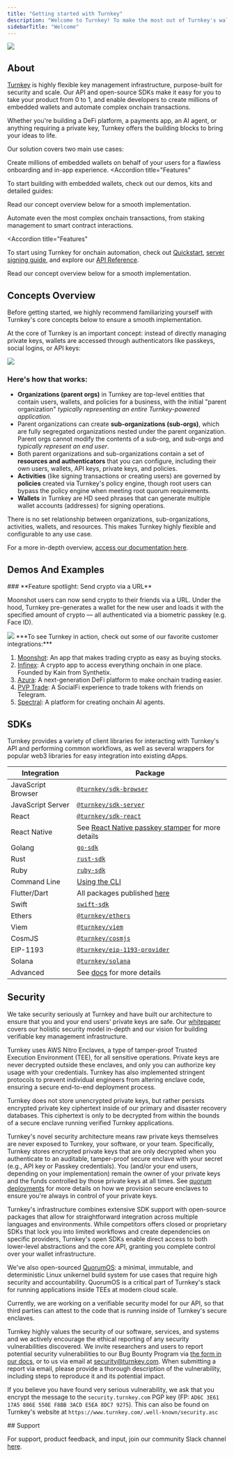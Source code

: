 ```yaml
---
title: "Getting started with Turnkey"
description: "Welcome to Turnkey! To make the most out of Turnkey's wallet infrastructure, we've compiled a list of helpful resources for you below."
sidebarTitle: "Welcome"
---
```


<Frame>
  <img src="/images/home-page.png" />
</Frame>


<CardGroup cols={4}>
<Card title="Website" icon="globe" href="https://turnkey.com" iconType="solid" horizontal/>
<Card title="X" icon="x-twitter" href="https://x.com/turnkey" iconType="solid" horizontal/>
<Card title="Support" icon="phone" href="https://clubturnkey.slack.com/join/shared_invite/zt-2837d2isy-gbH60kJ~XnXSSFHiqVOrqw#/shared-invite/email" iconType="solid" horizontal/>
<Card title="Whitepaper" icon="link" href="https://whitepaper.turnkey.com/" iconType="solid" horizontal/>
</CardGroup>

## About

[Turnkey](https://turnkey.com) is highly flexible key management infrastructure, purpose-built for security and scale. Our API and open-source SDKs make it easy for you to take your product from 0 to 1, and enable developers to create millions of embedded wallets and automate complex onchain transactions.

Whether you're building a DeFi platform, a payments app, an AI agent, or anything requiring a private key, Turnkey offers the building blocks to bring your ideas to life.

Our solution covers two main use cases:
<AccordionGroup>
  <Accordion title="Embedded Wallets" icon="wallet" iconType="solid">

  Create millions of embedded wallets on behalf of your users for a flawless onboarding and in-app experience.
  <Accordion
    title="Features"
  >
  <CardGroup>
  <Card
    title="Social logins"
    href="/authentication/social-logins"
    icon="user"
    iconType="solid"
    horizontal
  />
  <Card
    title="Passkeys"
    href="/authentication/passkeys/introduction"
    icon="key"
    iconType="solid"
    horizontal
  />
  <Card
    title="Multichain support"
    href="/ecosystems/framework"
    icon="globe"
    iconType="solid"
    horizontal
  />
  <Card
    title="Account abstraction"
    href="/reference/aa-wallets"
    icon="layer-group"
    iconType="solid"
    horizontal
  />
  <Card title="Email Auth" href="/authentication/email" icon="envelope" iconType="solid" horizontal/>

  <Card title="SMS Auth" href="/authentication/sms" icon="phone" iconType="solid" horizontal/>

  <Card title="Policy engine" href="/concepts/policies/overview" icon="layer-group" iconType="solid" horizontal/>

  <Card title="Delegated access" href="/concepts/policies/delegated-access" icon="layer-group" iconType="solid" horizontal/>

  <Card title="Sessions" href="/authentication/sessions" icon="phone" iconType="solid" horizontal/>

  <Card title="Pre-generated wallets" href="/wallets/pregenerated-wallets" icon="wallet" iconType="solid" horizontal/>

  <Card title="Flexible APIs" href="/api-reference/overview" icon="code" iconType="solid" horizontal/>
  </CardGroup>
  </Accordion>

  <Icon icon="bolt" iconType="solid"/>To start building with embedded wallets, check out our demos, kits and detailed guides:

<CardGroup>
  <Card
    title="Demo Wallet (Next.js, Typescript)"
    href="https://wallet.tx.xyz/"
    icon="wallet"
    iconType="solid"
    horizontal
  />
  <Card
    title="Embedded Wallet Kit (Next.js, React)"
    href="/reference/embedded-wallet-kit"
    icon="code"
    iconType="solid"
    horizontal
  />
  <Card
    title="Sub-Organizations as Wallets"
    href="/embedded-wallets/sub-organizations-as-wallets"
    icon="building"
    iconType="solid"
    horizontal
  />
  <Card
    title="Sub-Organization Email Auth"
    href="/embedded-wallets/sub-organization-auth"
    icon="envelope"
    iconType="solid"
    horizontal
  />
  <Card
    title="Embedded wallet code examples"
    href="/category/code-examples"
    icon="file-code"
    iconType="solid"
    horizontal
  />
  <Card
    title="Account Abstraction Wallets"
    href="/reference/aa-wallets"
    icon="layer-group"
    iconType="solid"
    horizontal
  />
</CardGroup>

Read our concept overview below for a smooth implementation.

</Accordion>
<Accordion title="Onchain Automation" icon="bolt" iconType="solid">

Automate even the most complex onchain transactions, from staking management to smart contract interactions.

<Accordion
  title="Features"
>
  <CardGroup>
  <Card title="Private key management" href="/security/non-custodial-key-mgmt" icon="key" iconType="solid" horizontal/>
  <Card title="Policy engine" href="/concepts/policies/overview" icon="layer-group" iconType="solid" horizontal/>
  <Card title="Broad asset support" href="/ecosystems/framework" icon="globe" iconType="solid" horizontal/>
  <Card title="Import & export keys" href="/wallets/import-wallets" icon="key" iconType="solid" horizontal/>
  <Card title="Webhooks" href="/developer-reference/webhooks" icon="bell" iconType="solid" horizontal/>
  <Card title="Flexible APIs" href="/api-reference/overview" icon="code" iconType="solid" horizontal/>
  </CardGroup>
</Accordion>

<Icon icon="wrench" iconType="solid"/> To start using Turnkey for onchain automation, check out [Quickstart](/getting-started/signing-automation-quickstart), [server signing guide](/signing-automation/code-examples/signing-transactions), and explore our [API Reference](/api-reference/overview).

Read our concept overview below for a smooth implementation.
</Accordion>
</AccordionGroup>
## Concepts Overview

<Info>
  Before getting started, we highly recommend familiarizing yourself with Turnkey's core concepts below to ensure a smooth implementation.
</Info>

At the core of Turnkey is an important concept: instead of directly managing private keys, wallets are accessed through authenticators like passkeys, social logins, or API keys:

<Frame>
  <img src="/images/img/diagrams/org-diagram.png" />
</Frame>

### Here's how that works:

* **Organizations (parent orgs)** in Turnkey are top-level entities that contain users, wallets, and policies for a business, with the initial "parent organization" *typically representing an entire Turnkey-powered application.*
* Parent organizations can create **sub-organizations (sub-orgs)**, which are fully segregated organizations nested under the parent organization. Parent orgs cannot modify the contents of a sub-org, and sub-orgs and *typically represent an end user*.
* Both parent organizations and sub-organizations contain a set of **resources and authenticators** that you can configure, including their own users, wallets, API keys, private keys, and policies.
* **Activities** (like signing transactions or creating users) are governed by **policies** created via Turnkey's policy engine, though root users can bypass the policy engine when meeting root quorum requirements.
* **Wallets** in Turnkey are HD seed phrases that can generate multiple wallet accounts (addresses) for signing operations.

<Info>
  There is no set relationship between organizations, sub-organizations, activities, wallets, and resources. This makes Turnkey highly flexible and configurable to any use case.
</Info>

For a more in-depth overview, [access our documentation here](/concepts/overview).

## Demos And Examples

<CardGroup>
  <Card title="Embedded wallet demo app (web)" href="https://wallet.tx.xyz/" icon="square-1" iconType="solid" horizontal/>
  <Card title="Flutter (mobile) demo app" href="https://github.com/tkhq/dart-sdk/tree/main/examples/flutter-demo-app" icon="square-2" iconType="solid" horizontal/>
  <Card title="Telegram mini-app demo" href="https://github.com/tkhq/demo-telegram-mini-app" icon="square-3" iconType="solid" horizontal/>
  <Card title="Pop-up wallet demo" href="https://github.com/tkhq/popup-wallet-demo" icon="square-4" iconType="solid" horizontal/>
  <Card title="React native demo wallet (mobile, web)" href="https://github.com/tkhq/react-native-demo-wallet/tree/1f2a37d42ac448e388e80d54a349c5387f532de1" icon="square-5" iconType="solid" horizontal/>
  <Card title="Wallet Kit (pre-generated UI components for user authentication)" href="https://wallets.turnkey.com/" icon="square-6" iconType="solid" horizontal/>
  <Card title="Building a trading bot on Solana: Guide" href="https://www.helius.dev/blog/how-to-build-a-secure-ai-agent-on-solana" icon="square-7" iconType="solid" horizontal/>
</CardGroup>
### **Feature spotlight: Send crypto via a URL**

Moonshot users can now send crypto to their friends via a URL. Under the hood, Turnkey pre-generates a wallet for the new user and loads it with the specified amount of crypto — all authenticated via a biometric passkey (e.g. Face ID).

<Frame>
  <img src="/images/moonshot-demo.gif" />
</Frame>

<Info>
  ***To see Turnkey in action, check out some of our favorite customer integrations:***

  1. [Moonshot](https://moonshot.money/): An app that makes trading crypto as easy as buying stocks.
  2. [Infinex](https://infinex.xyz/): A crypto app to access everything onchain in one place. Founded by Kain from Synthetix.
  3. [Azura](https://azura.xyz/): A next-generation DeFi platform to make onchain trading easier.
  4. [PVP Trade](https://pvp.trade/): A SocialFi experience to trade tokens with friends on Telegram.
  5. [Spectral](https://syntax.spectrallabs.xyz/): A platform for creating onchain AI agents.
</Info>

## SDKs

Turnkey provides a variety of client libraries for interacting with Turnkey's API and performing common workflows, as well as several wrappers for popular web3 libraries for easy integration into existing dApps.

| Integration        | Package                                                                                                                          |
| ------------------ | -------------------------------------------------------------------------------------------------------------------------------- |
| JavaScript Browser | [`@turnkey/sdk-browser`](https://www.npmjs.com/package/@turnkey/sdk-browser)                                                     |
| JavaScript Server  | [`@turnkey/sdk-server`](https://www.npmjs.com/package/@turnkey/sdk-server)                                                       |
| React              | [`@turnkey/sdk-react`](https://www.npmjs.com/package/@turnkey/sdk-react)                                                         |
| React Native       | See [React Native passkey stamper](https://github.com/tkhq/sdk/tree/main/packages/react-native-passkey-stamper) for more details |
| Golang             | [`go-sdk`](https://github.com/tkhq/go-sdk)                                                                                       |
| Rust               | [`rust-sdk`](https://github.com/tkhq/rust-sdk)                                                                                   |
| Ruby               | [`ruby-sdk`](https://github.com/tkhq/ruby-sdk)                                                                                   |
| Command Line       | [Using the CLI](/sdks/cli)                                                                               |
| Flutter/Dart       | All packages published [here](https://pub.dev/publishers/turnkey.com/packages)                                                   |
| Swift              | [`swift-sdk`](https://github.com/tkhq/swift-sdk)                                                                                 |
| Ethers             | [`@turnkey/ethers`](https://www.npmjs.com/package/@turnkey/ethers)                                                               |
| Viem               | [`@turnkey/viem`](https://www.npmjs.com/package/@turnkey/viem)                                                                   |
| CosmJS             | [`@turnkey/cosmjs`](https://www.npmjs.com/package/@turnkey/cosmjs)                                                               |
| EIP-1193           | [`@turnkey/eip-1193-provider`](https://www.npmjs.com/package/@turnkey/eip-1193-provider)                                         |
| Solana             | [`@turnkey/solana`](https://www.npmjs.com/package/@turnkey/solana)                                                               |
| Advanced           | See [docs](/category/advanced) for more details                                                                                  |

## Security

We take security seriously at Turnkey and have built our architecture to ensure that you and your end users' private keys are safe. Our [whitepaper](https://whitepaper.turnkey.com/) covers our holistic security model in-depth and our vision for building verifiable key management infrastructure.

<AccordionGroup>

<Accordion title="How does Turnkey secure private keys?">

Turnkey uses AWS Nitro Enclaves, a type of tamper-proof Trusted Execution Environment (TEE), for all sensitive operations. Private keys are never decrypted outside these enclaves, and only you can authorize key usage with your credentials. Turnkey has also implemented stringent protocols to prevent individual engineers from altering enclave code, ensuring a secure end-to-end deployment process.

Turnkey does not store unencrypted private keys, but rather persists encrypted private key ciphertext inside of our primary and disaster recovery databases. This ciphertext is only to be decrypted from within the bounds of a secure enclave running verified Turnkey applications.
</Accordion>

<Accordion title="Is Turnkey non-custodial? Who has access to my users' private keys?">

Turnkey's novel security architecture means raw private keys themselves are never exposed to Turnkey, your software, or your team. Specifically, Turnkey stores encrypted private keys that are only decrypted when you authenticate to an auditable, tamper-proof secure enclave with your secret (e.g., API key or Passkey credentials). You (and/or your end users, depending on your implementation) remain the owner of your private keys and the funds controlled by those private keys at all times. See [quorum deployments](/security/quorum-deployments) for more details on how we provision secure enclaves to ensure you're always in control of your private keys.

</Accordion>

<Accordion title="Is Turnkey open-source?">

Turnkey's infrastructure combines extensive SDK support with open-source packages that allow for straightforward integration across multiple languages and environments. While competitors offers closed or proprietary SDKs that lock you into limited workflows and create dependencies on specific providers, Turnkey's open SDKs enable direct access to both lower-level abstractions and the core API, granting you complete control over your wallet infrastructure.

We've also open-sourced [QuorumOS](https://github.com/tkhq/qos): a minimal, immutable, and deterministic Linux unikernel build system for use cases that require high security and accountability. QuorumOS is a critical part of Turnkey's stack for running applications inside TEEs at modern cloud scale.

Currently, we are working on a verifiable security model for our API, so that third parties can attest to the code that is running inside of Turnkey's secure enclaves.

</Accordion>

<Accordion title="How can I report a security vulnerability / Is there a bug bounty?">

Turnkey highly values the security of our software, services, and systems and we actively encourage the ethical reporting of any security vulnerabilities discovered. We invite researchers and users to report potential security vulnerabilities to our Bug Bounty Program via [the form in our docs,](/security/reporting-a-vulnerability) or to us via email at [security@turnkey.com](mailto:security@turnkey.com). When submitting a report via email, please provide a thorough description of the vulnerability, including steps to reproduce it and its potential impact.

If you believe you have found very serious vulnerability, we ask that you encrypt the message to the `security.turnkey.com` PGP key (FP: `AD6C 3E61 17A5 886E 550E F8BB 3ACD E5EA 8DC7 9275`). This can also be found on Turnkey's website at `https://www.turnkey.com/.well-known/security.asc`

</Accordion>

</AccordionGroup>
## Support

For support, product feedback, and input, join our community Slack channel [here](https://clubturnkey.slack.com/join/shared_invite/zt-2837d2isy-gbH60kJ~XnXSSFHiqVOrqw#/shared-invite/email).
